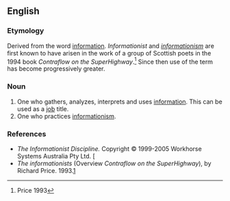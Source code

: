 ==English==

===Etymology===
Derived from the word [[information]]. ''Informationist'' and ''[[informationism]]'' are first known to have arisen in the work of a group of Scottish poets in the 1994 book ''Contraflow on the SuperHighway''.<ref>Price 1993</ref> Since then use of the term has become progressively greater.

===Noun===
{{en-noun}}

# One who gathers, analyzes, interprets and uses [[information]]. This can be used as a [[job]] title.
# One who practices [[informationism]]. 

===References===
<references />
*''The Informationist Discipline.'' Copyright © 1999-2005 Workhorse Systems Australia Pty Ltd. [[http://www.worksys.com/infoist.htm ]
*''The informationists'' (Overview ''Contraflow on the SuperHighway''), by Richard Price. 1993.[http://www.btinternet.com/~carpenter/p9hinfor.htm]